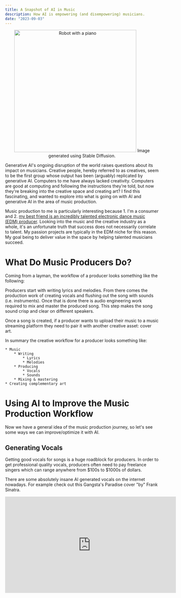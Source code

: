 ```yaml
---
title: A Snapshot of AI in Music
description: How AI is empowering (and disempowering) musicians.
date: "2023-09-03"
---
```


<p align="center">
  <img src="/ai-in-music-cover.png" alt="Robot with a piano" width="400" />
  Image generated using Stable Diffusion.
</p>

Generative AI's ongoing disruption of the world raises questions about its impact on musicians. Creative
people, hereby referred to as creatives, seem to be the first group whose
output has been (arguably) replicated by generative AI. Computers to me have always
lacked creativity. Computers are good at computing and following the instructions
they're told, but now they're breaking into the creative space and creating art?
I find this fascinating, and wanted to explore into what is going on with AI and
generative AI in the area of music production.

Music production to me is particularly interesting because 1. I'm a consumer and 2. [my best friend
is an incredibly talented electronic dance music (EDM) producer](https://open.spotify.com/artist/6gdxAwlMzXUGuYRjPhgHbR).
Looking into the music and the creative industry as a whole, it's an unfortunate truth that
success does not necessarily correlate to talent. My passion projects are typically in the EDM niche for this
reason. My goal being to deliver value in the space by helping talented musicians succeed.

# What Do Music Producers Do?

Coming from a layman, the workflow of a producer looks something like the following:

Producers start with writing lyrics and melodies. From there comes the production work of creating vocals and flushing out the song with sounds (i.e. instruments).
Once that is done there is audio engineering work required to mix and master the produced song. This step makes the song
sound crisp and clear on different speakers.

Once a song is created, if a producer wants to upload their music to a music streaming platform they need to
pair it with another creative asset: cover art.

In summary the creative workflow for a producer looks something like:

```
* Music
    * Writing
        * Lyrics
        * Melodies
    * Producing
        * Vocals
        * Sounds
    * Mixing & mastering
* Creating complementary art

```

# Using AI to Improve the Music Production Workflow

Now we have a general idea of the music production journey, so let's see some ways we can improve/optimize it with AI.

## Generating Vocals

Getting good vocals for songs is a huge roadblock for producers. In order to get professional quality
vocals, producers often need to pay freelance singers which can range anywhere from $100s to $1000s of dollars.

There are some absolutely insane AI generated vocals on the internet nowadays.
For example check out this Gangsta's Paradise cover "by" Frank Sinatra.

<p align="center">
  <iframe
    width="560"
    height="315"
    src="https://www.youtube.com/embed/W7SQ4uf9GmA?si=LBWUJq-7hH391riK"
    title="YouTube video player"
    frameborder="0"
    allow="accelerometer; autoplay; clipboard-write; encrypted-media; gyroscope; picture-in-picture; web-share"
    allowfullscreen
  />
</p>

The cover is cool, but is such technology to modern day producers? The answer: yes.
It's extremely accessible - all the software used is free and open source. There is a
[Google Colab Notebook](https://colab.research.google.com/drive/1Gj6UTf2gicndUW_tVheVhTXIIYpFTYc7?usp=sharing#scrollTo=Y13Eh9r_g8f-)
with [instructions](https://docs.google.com/document/d/13_l1bd1Osgz7qlAZn-zhklCbHpVRk6bYOuAuB78qmsE/edit)
on how to isolate existing vocals and change the voice to a different person. The
catch is the vocals are limited to the [available models](https://docs.google.com/spreadsheets/d/1tAUaQrEHYgRsm1Lvrnj14HFHDwJWl0Bd9x0QePewNco/edit#gid=1977693859)
and the model can only be applied to existing vocals. Regardless the capability to do this will most likely have large impacts on the music industry.
Where artists' sound can be completely digitized and replicated by anyone.

There are some tools that create speech just from text such as https://murf.ai/ and https://www.uberduck.ai/. But from my tinkering they
seem pretty limited and not really geared towards lyrics. I imagine generating vocals from just lyrics that fit a song is difficult.
There is tempo, key, and the general vibe of the instrumental of the song that must be compatible. I am hopeful to see
more progress in this approach in the future.

## Mixing and Mastering

Mixing and mastering is another skillset that is largely separate from producing. "Mixing is when an engineer carves and balances the separate
tracks in a song to sound good when played together. While mastering a song means putting the finishing touches on a
track by enhancing the overall sound, creating consistency across the album, and preparing it for distribution." [1]

Often producers will pay people that are experienced audio engineers to mix and master their songs. This is due to
the disconnect in skills to properly mix and master a song versus the production of a song. Naturally this makes it a good
opportunity to automate using AI based tools.

Currently this mixing and mastering workflow isn't automated, but it is being improved with AI backed tools such as
[Ozone by Izotope](https://www.izotope.com/en/products/ozone.html). Ozone abstracts away some of the complication
of mixing and mastering, to enable music producers to easily tweak sounds to their liking. Another area where I'm hopeful for
further innovation.

## Generating Visual Art

An example of visual art necessary for musicians is cover art for their songs.
Every single song on music streaming platforms is paired with cover art. Cover art is uniquely
important for musicians, because often cover art is the first impression a listener has
of a song. Often being the reason a listener chooses to listen to the song.

Considering how important cover art is for a music producer, yet how completely
disparate the skillsets are of creating music and creating art, it's clear that there is some workflow improvements to be made.
Generative AI in the world of 2023 can [create photo realistic images,](https://www.nvidia.com/en-us/gpu-cloud/picasso/#models)
so I'm sure it can help with this use case.

I recently got Stable Diffusion installed locally on my computer ([guide here](https://stable-diffusion-art.com/install-mac/)).
Immediately I asked my edm producer friend for the vibe of a song he's finished.
His response, "idk maybe some silhouette of a girl trapped in a tunnel or something."
With that illustrative description, I prompted Stable diffusion with:
`cover art for an EDM song. The vibe of the song is silhouette of a girl trapped in a tunnel` and
got the following result in about 15 seconds:

<p align="center">
  <img
    src="/cover-art-ai-generated.png"
    alt="silhouette of a girl trapped in a tunnel"
    width="400"
  />
</p>

The image isn't perfect, but with further prompt tuning and combing through the ouput I'm sure it could be close.
The previous workflow for a producer would consist of either creating the image by themselves or hiring someone to.
Both of which take a lot of time. With that said, I am positive that generative AI will be the go to for cover art creation.

# Generative AI in Music

We talked about how music producers can improve their workflows, but can AI just generate the entirety of a song instead?

It is important to note that some songs have gone viral as "songs created by AI", but typically they just use the vocal
generating method that we used above. In other words, everything besides the sound of the voice is human made.

Lets see what kind of generative AI exists for music.

## OpenAI

<p align="center">
  <iframe
    width="100%"
    height="300"
    scrolling="no"
    frameborder="no"
    allow="autoplay"
    src="https://w.soundcloud.com/player/?url=https%3A//api.soundcloud.com/tracks/788111551&color=%23ff5500&auto_play=false&hide_related=false&show_comments=false&show_user=true&show_reposts=false&show_teaser=true&visual=true"
  />
</p>

This song is generated by OpenAI's [Jukebox](https://openai.com/research/jukebox). Jukebox is a neural network that generates raw audio.
According to OpenAI, "A typical 4-minute song at CD quality (44 kHz, 16-bit) has over 10 million [timesteps](https://ai.stackexchange.com/questions/2226/what-is-a-time-step-in-a-markov-decision-process#:~:text=In%20the%20reinforcement%20learning%20setting,moves%20to%20a%20new%20state.). For comparison, GPT-2 had 1,000 timesteps." [2]
Attempting to generate raw audio is an incredibly compute heavy task, even for an incredibly compute heavy space. OpenAI goes into detail stating,
"It takes approximately 9 hours to fully render one minute of audio through our models." [3] To add to this complexity,
in contrast to something like visual art, music is high fidelity and a small mistake in a song is extremely apparent.

After listening through the [OpenAI SoundCloud](https://soundcloud.com/openai_audio), my opinion of the music is the audio quality is subpar,
vocals sound human but are jumbled, it lacks the feeling of an end to end song, and also the sound of the music doesn't sound like unique instruments but just one
incohesive sound.

At the time of writing this [the Jukebox project](https://github.com/openai/jukebox) seems to be no longer maintained or actively worked on.

## Meta

<video
  src="https://about.fb.com/wp-content/uploads/2023/08/AudioCraft_Video.mp4?_=1"
  controls="controls"
/>

Recently Meta released [MusicGen](https://about.fb.com/news/2023/08/audiocraft-generative-ai-for-music-and-audio/), a model for music generation. There is
an [online demo tool](https://huggingface.co/spaces/facebook/MusicGen) available on hugging face. Overall MusicGen is a
model that takes text as an input and outputs a music file based on the prompt.

Meta also takes the approach of using raw audio to train its model. Specifically its dataset consists of 10,000
licensed songs from Shutterstock and Pond5. I'm unfamilar with Shutterstock's presence in the audio space, but to me that feels like a
recipe to get some bland music. And I can say after personally playing with it, the generated songs do feel very surface level.
The music generated feels like it'd best be fitted for use in the background of other content. Not as a standalone piece of music.

## AIVA

<p align="center">
  <iframe
    width="560"
    height="315"
    src="https://www.youtube.com/embed/Emidxpkyk6o?si=ujy1a9f6HK7-roXE"
    title="YouTube video player"
    frameborder="0"
    allow="accelerometer; autoplay; clipboard-write; encrypted-media; gyroscope; picture-in-picture; web-share"
    allowfullscreen
  />
</p>

In the generative music space there is a lesser known name, AIVA (Artificial Intelligence Virtual Artist).
An AIVA generated song was recently used in [Nvidia's keynote](https://www.nvidia.com/gtc/keynote/).

Unlike Meta and OpenAI's models, AIVA's models are not publicly accessible. There isn't even much information available on the web
into how AIVA's models works. Matter of fact [their blog](https://medium.com/@aivatech) hasn't released an article since 2018.

I was able to find [this video interview](https://www.nvidia.com/en-us/on-demand/session/gtcspring21-se2345/) with the founder,
where he explains that AIVA's generative AI works by training on digitized written notes on a scar that are digitized into a midi format.
This is a clear distinction from OpenAI and Meta's models where they were training using raw audio.
Potentially this distinction could be the cause of the discrepenacy in quality between them.

AIVA is hands down on another level compared to OpenAI and even Meta's recently released model. AIVA's music genuinely provokes emotions,
provides a story like atmosphere, and overall just sounds great. It is super exciting to see such great work coming out of AIVA, especially when going against
behemoths like OpenAI and Meta.

# Conclusion

Overall generative AI is here to stay and as innovation continues industries will be optimized & improved.
Or potentially just completely replaced.

[1] https://www.izotope.com/en/learn/what-is-the-difference-between-mixing-and-mastering.html#:~:text=Mixing%20is%20when%20an%20engineer,and%20preparing%20it%20for%20distribution.
[2] https://openai.com/research/jukebox#motivation-and-prior-work
[3] https://openai.com/research/jukebox#Limitations
